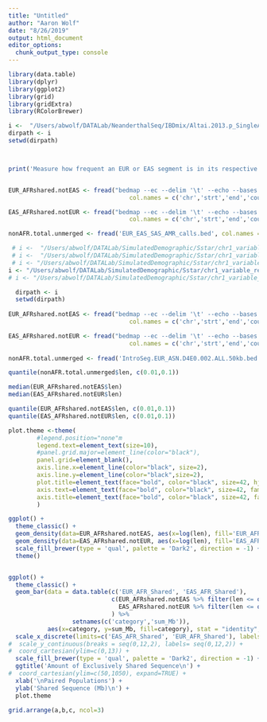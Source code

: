 ```yaml
---
title: "Untitled"
author: "Aaron Wolf"
date: "8/26/2019"
output: html_document
editor_options: 
  chunk_output_type: console
---
```



```r
library(data.table)
library(dplyr)
library(ggplot2)
library(grid)
library(gridExtra)
library(RColorBrewer)
```


```r

i <-  "/Users/abwolf/DATALab/NeanderthalSeq/IBDmix/Altai.2013.p_SingleArchaic.final_callset/" 
dirpath <- i
setwd(dirpath)



print('Measure how frequent an EUR or EAS segment is in its respective population if it is shared with YRI, but not shared with the other nonAFR pop ; does this explain why YRI-masking has a greater effect on EUR than EAS even though similar rates of overlap?')


EUR_AFRshared.notEAS <- fread("bedmap --ec --delim '\t' --echo --bases --bp-ovr 1 --indicator EURcalls.bed YRIcalls.bed.merged | awk 'BEGIN {OFS=\"\t\"} {if ($NF==1) print $1,$2,$3 }' | bedmap --ec --delim '\t' --echo --fraction-map 0.001 --indicator - EAScalls.bed.merged | awk 'BEGIN {OFS=\"\t\"} { if($NF==0) print $1,$2,$3}' | bedmap --ec --delim '\t' --echo --count - ",
                                  col.names = c('chr','strt','end','count')) %>% filter(count>0) %>% mutate(len = end-strt)

EAS_AFRshared.notEUR <- fread("bedmap --ec --delim '\t' --echo --bases --bp-ovr 1 --indicator EAScalls.bed YRIcalls.bed.merged | awk 'BEGIN {OFS=\"\t\"} {if ($NF==1) print $1,$2,$3 }' | bedmap --ec --delim '\t' --echo --fraction-map 0.001 --indicator - EURcalls.bed.merged | awk 'BEGIN {OFS=\"\t\"} { if($NF==0) print $1,$2,$3}' | bedmap --ec --delim '\t' --echo --count - ",
                                  col.names = c('chr','strt','end','count')) %>% filter(count>0) %>% mutate(len = end-strt)

nonAFR.total.unmerged <- fread('EUR_EAS_SAS_AMR_calls.bed', col.names = c('chr','strt','end','ID', 'pop','anc')) %>% mutate(len = end-strt)
```


```r

 # i <-  "/Users/abwolf/DATALab/SimulatedDemographic/Sstar/chr1_variable_ref/simulations/Sriram/preOOA/n1_0.05_mAfB_0.0_mBAf_0.0_mAfEu_0.0_mEuAf_0.0_pOOA_0.05/IBDmixCalls/"
 # i <-  "/Users/abwolf/DATALab/SimulatedDemographic/Sstar/chr1_variable_ref/simulations/Sriram/n1_0.05/n1_0.05_mAfB_0.0_mBAf_0.0_mAfEu_0.0_mEuAf_0.00005/IBDmixCalls/"
 # i <- "/Users/abwolf/DATALab/SimulatedDemographic/Sstar/chr1_variable_ref/simulations/Sriram/mixture_model/n1_0.05_mAfB_0.0_mBAf_0.0_mAfEu_0.0_mEuAf_0.00005_preOOA_0.1/IBDmixCalls/"
i <- "/Users/abwolf/DATALab/SimulatedDemographic/Sstar/chr1_variable_ref/simulations/Sriram/mixture_model/n1_0.05_mAfB_0.0_mBAf_0.0_mAfEu_0.0_mEuAf_0.00005_preOOA_0.05/IBDmixCalls/"
# i <- "/Users/abwolf/DATALab/SimulatedDemographic/Sstar/chr1_variable_ref/simulations/Sriram/mixture_model/n1_0.05_mAfB_0.0_mBAf_0.0_mAfEu_0.0_mEuAf_0.000025_preOOA_0.1/IBDmixCalls/"

  dirpath <- i
  setwd(dirpath)
  
EUR_AFRshared.notEAS <- fread("bedmap --ec --delim '\t' --echo --bases --fraction-map 0.001 --indicator IntroSeg.EUR.D4E0.002.ALL.50kb.bed IntroSeg.AFR.D4E0.002.ALL.50kb.bed.merged | awk 'BEGIN {OFS=\"\t\"} {if ($NF==1) print $1,$2,$3 }' | bedmap --ec --delim '\t' --echo --fraction-map 0.001 --indicator - IntroSeg.ASN.D4E0.002.ALL.50kb.bed.merged | awk 'BEGIN {OFS=\"\t\"} { if($NF==0) print $1,$2,$3}' | bedmap --ec --delim '\t' --echo --count - ",
                                  col.names = c('chr','strt','end','count')) %>% filter(count>0) %>% mutate(len = end-strt)

EAS_AFRshared.notEUR <- fread("bedmap --ec --delim '\t' --echo --bases --fraction-map 0.001 --indicator IntroSeg.ASN.D4E0.002.ALL.50kb.bed IntroSeg.AFR.D4E0.002.ALL.50kb.bed.merged | awk 'BEGIN {OFS=\"\t\"} {if ($NF==1) print $1,$2,$3 }' | bedmap --ec --delim '\t' --echo --fraction-map 0.001 --indicator - IntroSeg.EUR.D4E0.002.ALL.50kb.bed.merged | awk 'BEGIN {OFS=\"\t\"} { if($NF==0) print $1,$2,$3}' | bedmap --ec --delim '\t' --echo --count - ",
                                  col.names = c('chr','strt','end','count')) %>% filter(count>0) %>% mutate(len = end-strt)
  
nonAFR.total.unmerged <- fread('IntroSeg.EUR_ASN.D4E0.002.ALL.50kb.bed', col.names = c('chr','strt','end')) %>% mutate(len = end-strt)


```





```r

quantile(nonAFR.total.unmerged$len, c(0.01,0.1))

median(EUR_AFRshared.notEAS$len)
median(EAS_AFRshared.notEUR$len)

quantile(EUR_AFRshared.notEAS$len, c(0.01,0.1))
quantile(EAS_AFRshared.notEUR$len, c(0.01,0.1))


```



```r
plot.theme <-theme(
        #legend.position="none"m
        legend.text=element_text(size=10),
        #panel.grid.major=element_line(color="black"),
        panel.grid=element_blank(),
        axis.line.x=element_line(color="black", size=2),
        axis.line.y=element_line(color="black",size=2),
        plot.title=element_text(face="bold", color="black", size=42, hjust = 0.5, family = "Helvetica"),
        axis.text=element_text(face="bold", color="black", size=42, family = "Helvetica"),
        axis.title=element_text(face="bold", color="black", size=42, family = "Helvetica")
        )
```


```r

ggplot() + 
  theme_classic() +
  geom_density(data=EUR_AFRshared.notEAS, aes(x=log(len), fill='EUR_AFR_shared', color='EUR_AFR_shared'), alpha=0.5) +
  geom_density(data=EAS_AFRshared.notEUR, aes(x=log(len), fill='EAS_AFR_shared', color='EAS_AFR_shared'), alpha=0.5) +
  scale_fill_brewer(type = 'qual', palette = 'Dark2', direction = -1) +
  theme()


ggplot() +
  theme_classic() +
  geom_bar(data = data.table(c('EUR_AFR_Shared', 'EAS_AFR_Shared'), 
                             c(EUR_AFRshared.notEAS %>% filter(len <= quantile(EUR_AFRshared.notEAS$len, c(0.01))[[1]] ) %>% summarise(sum(len)/1000000) %>% as.numeric(), 
                               EAS_AFRshared.notEUR %>% filter(len <= quantile(EAS_AFRshared.notEUR$len, c(0.01))[[1]] ) %>% summarise(sum(len)/1000000) %>% as.numeric() )
                             ) %>% 
                  setnames(c('category','sum_Mb')),
           aes(x=category, y=sum_Mb, fill=category), stat = "identity", width=0.5 ) +
  scale_x_discrete(limits=c('EAS_AFR_Shared', 'EUR_AFR_Shared'), labels=c('EAS : AFR', 'EUR : AFR')) +
#  scale_y_continuous(breaks = seq(0,12,2), labels= seq(0,12,2)) +
#  coord_cartesian(ylim=c(0,13)) +
  scale_fill_brewer(type = 'qual', palette = 'Dark2', direction = -1) +
  ggtitle('Amount of Exclusively Shared Sequence\n') +
#  coord_cartesian(ylim=c(50,1050), expand=TRUE) +
  xlab('\nPaired Populations') +
  ylab('Shared Sequence (Mb)\n') +
  plot.theme

grid.arrange(a,b,c, ncol=3)



```

